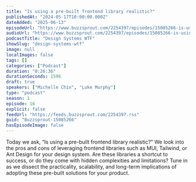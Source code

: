 ```yaml
---
title: "Is using a pre-built frontend library realistic?"
publishedAt: "2024-05-17T10:00:00.000Z"
dateAdded: "2025-06-13"
episodeUrl: "https://www.buzzsprout.com/2254397/episodes/15085266-is-using-a-pre-built-frontend-library-realistic.mp3"
audioUrl: "https://www.buzzsprout.com/2254397/episodes/15085266-is-using-a-pre-built-frontend-library-realistic.mp3"
podcastTitle: "Design Systems WTF"
showSlug: "design-systems-wtf"
image: null
localImages: false
tags: []
categories: ["Podcast"]
duration: "0:26:36"
durationSeconds: 1596
draft: true
speakers: ["Michelle Chin", "Luke Murphy"]
type: "podcast"
season: 1
episode: 16
explicit: false
feedUrl: "https://feeds.buzzsprout.com/2254397.rss"
guid: "Buzzsprout-15085266"
hasEpisodeImage: false
---
```

Today we ask, “Is using a pre-built frontend library realistic?” We look into the pros and cons of leveraging frontend libraries such as MUI, Tailwind, or Ant Design for your design system. Are these libraries a shortcut to success, or do they come with hidden complexities and limitations? Tune in as we dissect the practicality, scalability, and long-term implications of adopting these pre-built solutions for your product.
